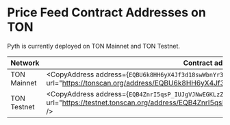 
# Price Feed Contract Addresses on TON

Pyth is currently deployed on TON Mainnet and TON Testnet.

| Network     | Contract address                                                                                                                                                        |
| ----------- | ----------------------------------------------------------------------------------------------------------------------------------------------------------------------- |
| TON Mainnet | <CopyAddress address={`EQBU6k8HH6yX4Jf3d18swWbnYr31D3PJI7PgjXT-flsKHqql`} url="https://tonscan.org/address/EQBU6k8HH6yX4Jf3d18swWbnYr31D3PJI7PgjXT-flsKHqql" />         |
| TON Testnet | <CopyAddress address={`EQB4ZnrI5qsP_IUJgVJNwEGKLzZWsQOFhiaqDbD7pTt_f9oU`} url="https://testnet.tonscan.org/address/EQB4ZnrI5qsP_IUJgVJNwEGKLzZWsQOFhiaqDbD7pTt_f9oU" /> |
